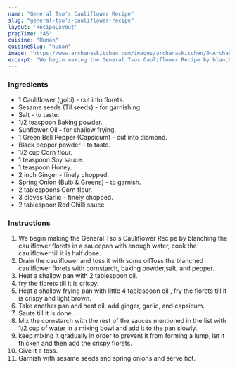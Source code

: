 ---
name: "General Tso's Cauliflower Recipe"
slug: "general-tso's-cauliflower-recipe"
layout: 'RecipeLayout'
prepTime: "45"
cuisine: "Hunan"
cuisineSlug: "hunan"
image: "https://www.archanaskitchen.com/images/archanaskitchen/0-Archanas-Kitchen-Recipes/2016/oct-7/Chinese_General_Tsos_Cauliflower_Recipe-4.jpg"
excerpt: "We begin making the General Tsos Cauliflower Recipe by blanching the cauliflower florets in a saucepan with enough water, cook the cauliflower till it is half done"
---

### Ingredients

- 1 Cauliflower (gobi) - cut into florets.
- Sesame seeds (Til seeds) - for garnishing.
- Salt - to taste.
- 1/2 teaspoon Baking powder.
- Sunflower Oil - for shallow frying.
- 1 Green Bell Pepper (Capsicum) - cut into diamond.
- Black pepper powder - to taste.
- 1/2 cup Corn flour.
- 1 teaspoon Soy sauce.
- 1 teaspoon Honey.
- 2 inch Ginger - finely chopped.
- Spring Onion (Bulb & Greens) - to garnish.
- 2 tablespoons Corn flour.
- 3 cloves Garlic - finely chopped.
- 2 tablespoon Red Chilli sauce.

### Instructions

1. We begin making the General Tso's Cauliflower Recipe by blanching the cauliflower florets in a saucepan with enough water, cook the cauliflower till it is half done.
1. Drain the cauliflower and toss it with some oilToss the blanched cauliflower florets with cornstarch, baking powder,salt, and pepper.
1. Heat a shallow pan with 2 tablespoon oil.
1. fry the florets till it is crispy.
1. Heat a shallow frying pan with little 4 tablespoon oil , fry the florets till it is crispy and light brown.
1. Take another pan and heat oil, add ginger, garlic, and capsicum.
1. Saute till it is done.
1. Mix the cornstarch with the rest of the sauces mentioned in the list with 1/2 cup of water in a mixing bowl and add it to the pan slowly.
1. keep mixing it gradually in order to prevent it from forming a lump, let it thicken and then add the crispy florets.
1. Give it a toss.
1. Garnish with sesame seeds and spring onions and serve hot.
